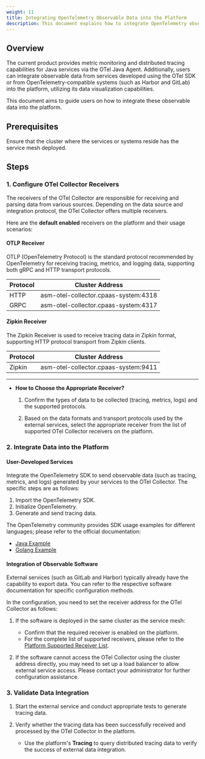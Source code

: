 ```yaml
---
weight: 11
title: Integrating OpenTelemetry Observable Data into the Platform
description: This document explains how to integrate OpenTelemetry observable data into the platform, including configuring the OTel Collector receivers and integrating user-developed services or external software that supports OpenTelemetry, enabling the use of the platform's data visualization capabilities.
---
```


## Overview

The current product provides metric monitoring and distributed tracing capabilities for Java services via the OTel Java Agent. Additionally, users can integrate observable data from services developed using the OTel SDK or from OpenTelemetry-compatible systems (such as Harbor and GitLab) into the platform, utilizing its data visualization capabilities.

This document aims to guide users on how to integrate these observable data into the platform.

## Prerequisites

Ensure that the cluster where the services or systems reside has the service mesh deployed.

## Steps

### 1. Configure OTel Collector Receivers

The receivers of the OTel Collector are responsible for receiving and parsing data from various sources. Depending on the data source and integration protocol, the OTel Collector offers multiple receivers.

Here are the **default enabled** receivers on the platform and their usage scenarios:

#### OTLP Receiver

OTLP (OpenTelemetry Protocol) is the standard protocol recommended by OpenTelemetry for receiving tracing, metrics, and logging data, supporting both gRPC and HTTP transport protocols.

| Protocol | Cluster Address                      |
|----------|--------------------------------------|
| HTTP     | asm-otel-collector.cpaas-system:4318 |
| GRPC     | asm-otel-collector.cpaas-system:4317 |

#### Zipkin Receiver

The Zipkin Receiver is used to receive tracing data in Zipkin format, supporting HTTP protocol transport from Zipkin clients.

| Protocol | Cluster Address                      |
|----------|--------------------------------------|
| Zipkin   | asm-otel-collector.cpaas-system:9411 |

---
- **How to Choose the Appropriate Receiver?**

  1. Confirm the types of data to be collected (tracing, metrics, logs) and the supported protocols.

  2. Based on the data formats and transport protocols used by the external services, select the appropriate receiver from the list of supported OTel Collector receivers on the platform.

### 2. Integrate Data into the Platform

#### User-Developed Services

Integrate the OpenTelemetry SDK to send observable data (such as tracing, metrics, and logs) generated by your services to the OTel Collector. The specific steps are as follows:

1. Import the OpenTelemetry SDK.
2. Initialize OpenTelemetry.
3. Generate and send tracing data.

The OpenTelemetry community provides SDK usage examples for different languages; please refer to the official documentation:
- [Java Example](https://opentelemetry.io/docs/languages/java/getting-started/)
- [Golang Example](https://opentelemetry.io/docs/languages/go/getting-started/)

#### Integration of Observable Software

External services (such as GitLab and Harbor) typically already have the capability to export data. You can refer to the respective software documentation for specific configuration methods.

In the configuration, you need to set the receiver address for the OTel Collector as follows:

1. If the software is deployed in the same cluster as the service mesh:
   - Confirm that the required receiver is enabled on the platform.
   - For the complete list of supported receivers, please refer to the [Platform Supported Receiver List](distributed_tracing/how_to/otel_collector_config.html#receivers).

2. If the software cannot access the OTel Collector using the cluster address directly, you may need to set up a load balancer to allow external service access. Please contact your administrator for further configuration assistance.

### 3. Validate Data Integration

1. Start the external service and conduct appropriate tests to generate tracing data.

2. Verify whether the tracing data has been successfully received and processed by the OTel Collector in the platform.
   - Use the platform's **Tracing** to query distributed tracing data to verify the success of external data integration.
